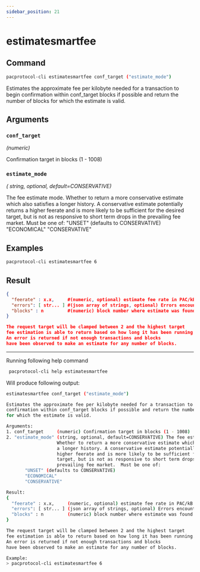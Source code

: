 ```yaml
---
sidebar_position: 21
---
```


# estimatesmartfee
## Command

```bash
pacprotocol-cli estimatesmartfee conf_target ("estimate_mode")
```

Estimates the approximate fee per kilobyte needed for a transaction to begin
confirmation within conf_target blocks if possible and return the number of blocks
for which the estimate is valid.



## Arguments

### `conf_target` 
*(numeric)*

Confirmation target in blocks (1 - 1008)


### `estimate_mode` 
*( string, optional, default=CONSERVATIVE)*

The fee estimate mode.
                   Whether to return a more conservative estimate which also satisfies
                   a longer history. A conservative estimate potentially returns a
                   higher feerate and is more likely to be sufficient for the desired
                   target, but is not as responsive to short term drops in the
                   prevailing fee market.  Must be one of:
       "UNSET" (defaults to CONSERVATIVE)
       "ECONOMICAL"
       "CONSERVATIVE"


## Examples
```bash
pacprotocol-cli estimatesmartfee 6
```
## Result
```json
{
  "feerate" : x.x,     #(numeric, optional) estimate fee rate in PAC/kB
  "errors": [ str... ] #(json array of strings, optional) Errors encountered during processing
  "blocks" : n         #(numeric) block number where estimate was found
}

The request target will be clamped between 2 and the highest target
fee estimation is able to return based on how long it has been running.
An error is returned if not enough transactions and blocks
have been observed to make an estimate for any number of blocks.
```


___

Running following help command
```bash
 pacprotocol-cli help estimatesmartfee
```
Will produce following output:


```bash
estimatesmartfee conf_target ("estimate_mode")

Estimates the approximate fee per kilobyte needed for a transaction to begin
confirmation within conf_target blocks if possible and return the number of blocks
for which the estimate is valid.

Arguments:
1. conf_target     (numeric) Confirmation target in blocks (1 - 1008)
2. "estimate_mode" (string, optional, default=CONSERVATIVE) The fee estimate mode.
                   Whether to return a more conservative estimate which also satisfies
                   a longer history. A conservative estimate potentially returns a
                   higher feerate and is more likely to be sufficient for the desired
                   target, but is not as responsive to short term drops in the
                   prevailing fee market.  Must be one of:
       "UNSET" (defaults to CONSERVATIVE)
       "ECONOMICAL"
       "CONSERVATIVE"

Result:
{
  "feerate" : x.x,     (numeric, optional) estimate fee rate in PAC/kB
  "errors": [ str... ] (json array of strings, optional) Errors encountered during processing
  "blocks" : n         (numeric) block number where estimate was found
}

The request target will be clamped between 2 and the highest target
fee estimation is able to return based on how long it has been running.
An error is returned if not enough transactions and blocks
have been observed to make an estimate for any number of blocks.

Example:
> pacprotocol-cli estimatesmartfee 6

```

